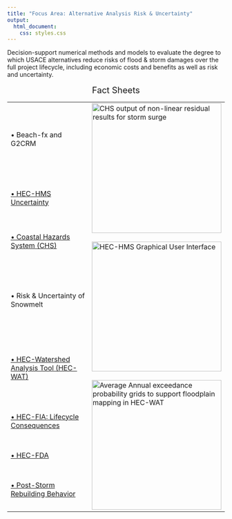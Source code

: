 ---
title: "Focus Area: Alternative Analysis Risk & Uncertainty"
output:
  html_document:
    css: styles.css
---

<p class="open_sentence">Decision-support numerical methods and models to evaluate the degree to which USACE alternatives reduce risks of flood & storm damages over the full project lifecycle, including economic costs and benefits as well as risk and uncertainty.</p>
<table style="width:100%", border="0", cellpadding="5">
<caption style="font-size: 20px">Fact Sheets</caption>
<tr>
<td align="left", valign="center">
<body>
<div tooltip="Evaluate economic costs and benefits assoficated with beach nourishment and static flood risk management projects using Beach-fx and the Second Generation Coastal Risk Model (G2CRM)"; style="font-size: 16px;">
  <p>• Beach-fx and G2CRM</p>
</div>
</body>
</td>
<td id="mytable", rowspan="8">
<img src="AARU_1_CHS.jpg" alt="CHS output of non-linear residual results for storm surge" style="width: 300px"</img>
<br><br>
<img src="AARU_2_HMS.bmp" alt="HEC-HMS Graphical User Interface" style="width: 300px"</img>
<br><br>
<img src="AARU_3_HEC-WAT.bmp" alt="Average Annual exceedance probability grids to support floodplain mapping in HEC-WAT" style="width: 300px"</img>
</td>
</tr>

<tr>
<td align="left", valign="center">
<body>
<div tooltip="Implement the Markov Chain Monte Carol simulation technique to quantify uncertainty in the Hydrologic Engineering Center Hydrologic Modeling System (HEC-HMS)"; style="font-size: 16px;">
  <a href="06.19_FY19_AltAnalysisRisk_HMS-Uncertainty_Scharffenberg.pdf" target="_blank">• HEC-HMS Uncertainty</a>
</div>
</body>
</td>
</tr>

<tr>
<td align="left", valign="center">
<body>
<div tooltip="Provide a national resource for probabilistic coastal hazard assessments as a database and web-based data minng and visualization tool for coastal hazards results"; style="font-size:16px;">
  <a href="09.18_FY18_AltAnalysisRisk_CoastalHazardsSystem_Nadal.pdf" target="_blank">• Coastal Hazards System (CHS)</a>
</div> 
</body>
</td>
</tr>

<tr>
<td align="left", valign="center">
<body>
<div tooltip="Develop methods to estimate the risk and uncertainty of runoff from snowmelt in evaluations for dam safety, flood control designs, and related USACE projects"; style="font-size:16px;">
  <p>• Risk & Uncertainty of Snowmelt</p>
</div>
</body>
</td>
</tr>

<tr>
<td align="left", valign="center">
<body>
<div tooltip="Release Hydrologic Engineering Center Watershed Analysis Tool (HEC-WAT) software to assess risk and uncertainty in complex systems"; style="font-size:16px;">
  <a href="06.19_FY19_AltAnalysisRisk_HMS-WAT_Lehman.pdf" target="_blank">• HEC-Watershed Analysis Tool (HEC-WAT)</a>
</div>
</body>
</td>
</tr>


<tr>
<td align="left", valign="center">
<body>
<div tooltip="Broaden the Hydrologic Engineering Center Flood Impact Analysis (HEC-FIA) tool to evaluate lifecycle performance of projects analyzed by the Watershed Analysis Tool (HEC-WAT)"; style="font-size:16px;">
  <a href="06.19_FY19_AltAnalysisRisk_HMS-FIA_Lehman.pdf" target="_blank">• HEC-FIA: Lifecycle Consequences</a>
</div>
</body>
</td>
</tr>

<tr>
<td align="left", valign="center">
<body>
<div tooltip="Perform the first update to the Hydrologic Engineering Center Flood Damage Analysis (HEC-FDA) software"; style="font-size:16px;">
  <a href="06.19_FY19_AltAnalysisRisk_HMS-FDA_Kucharski.pdf" target="_blank">• HEC-FDA</a>
</div>
</body>
</td>
</tr>

<tr>
<td align="left", valign="center">
<body>
<div tooltip="Develop a geodatabase to graphically depict reconstruction following flood event impacts"; style="font-size:16px;">
  <a href="06.19_FY19_AltAnalysisRisk_PostStormRebuilding_Lehman.pdf" target="_blank">• Post-Storm Rebuilding Behavior</a>
</div>
</body>
</td>
</tr>
</table>




